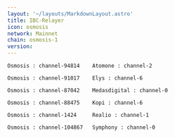 ```yaml
---
layout: '~/layouts/MarkdownLayout.astro'
title: IBC-Relayer
icon: osmosis
network: Mainnet
chain: osmosis-1
version:  
---
```

```
Osmosis : channel-94814    Atomone : channel-2
```
```
Osmosis : channel-91017    Elys : channel-6
```
```
Osmosis : channel-87042    Medasdigital : channel-0
```
```
Osmosis : channel-88475    Kopi : channel-6
```
```
Osmosis : channel-1424     Realio : channel-1
```
```
Osmosis : channel-104867   Symphony : channel-0
```
